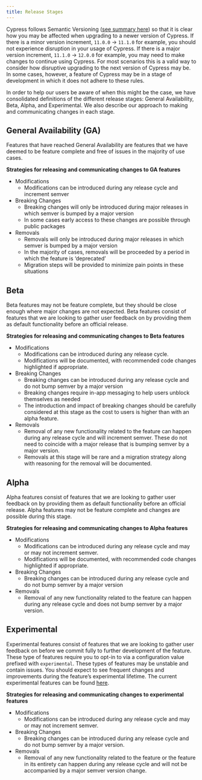 ```yaml
---
title: Release Stages
---
```


Cypress follows Semantic Versioning
([see summary here](https://semver.org/#summary)) so that it is clear how you
may be affected when upgrading to a newer version of Cypress. If there is a
minor version increment, `11.0.0` → `11.1.0` for example, you should not
experience disruption in your usage of Cypress. If there is a major version
increment, `11.1.0` → `12.0.0` for example, you may need to make changes to
continue using Cypress. For most scenarios this is a valid way to consider how
disruptive upgrading to the next version of Cypress may be. In some cases,
however, a feature of Cypress may be in a stage of development in which it does
not adhere to these rules.

In order to help our users be aware of when this might be the case, we have
consolidated definitions of the different release stages: General Availability,
Beta, Alpha, and Experimental. We also describe our approach to making and
communicating changes in each stage.

## General Availability (GA)

Features that have reached General Availability are features that we have deemed
to be feature complete and free of issues in the majority of use cases.

**Strategies for releasing and communicating changes to GA features**

- Modifications
  - Modifications can be introduced during any release cycle and increment
    semver
- Breaking Changes
  - Breaking changes will only be introduced during major releases in which
    semver is bumped by a major version
  - In some cases early access to these changes are possible through public
    packages
- Removals
  - Removals will only be introduced during major releases in which semver is
    bumped by a major version
  - In the majority of cases, removals will be proceeded by a period in which
    the feature is ‘deprecated’
  - Migration steps will be provided to minimize pain points in these situations

## Beta

Beta features may not be feature complete, but they should be close enough where
major changes are not expected. Beta features consist of features that we are
looking to gather user feedback on by providing them as default functionality
before an official release.

**Strategies for releasing and communicating changes to Beta features**

- Modifications
  - Modifications can be introduced during any release cycle.
  - Modifications will be documented, with recommended code changes highlighted
    if appropriate.
- Breaking Changes
  - Breaking changes can be introduced during any release cycle and do not bump
    semver by a major version
  - Breaking changes require in-app messaging to help users unblock themselves
    as needed
  - The introduction and impact of breaking changes should be carefully
    considered at this stage as the cost to users is higher than with an alpha
    feature.
- Removals
  - Removal of any new functionality related to the feature can happen during
    any release cycle and will increment semver. These do not need to coincide
    with a major release that is bumping semver by a major version.
  - Removals at this stage will be rare and a migration strategy along with
    reasoning for the removal will be documented.

## Alpha

Alpha features consist of features that we are looking to gather user feedback
on by providing them as default functionality before an official release. Alpha
features may not be feature complete and changes are possible during this stage.

**Strategies for releasing and communicating changes to Alpha features**

- Modifications
  - Modifications can be introduced during any release cycle and may or may not
    increment semver.
  - Modifications will be documented, with recommended code changes highlighted
    if appropriate.
- Breaking Changes
  - Breaking changes can be introduced during any release cycle and do not bump
    semver by a major version
- Removals
  - Removal of any new functionality related to the feature can happen during
    any release cycle and does not bump semver by a major version.

## Experimental

Experimental features consist of features that we are looking to gather user
feedback on before we commit fully to further development of the feature. These
type of features require you to opt-in to via a configuration value prefixed
with `experimental`. These types of features may be unstable and contain issues.
You should expect to see frequent changes and improvements during the feature’s
experimental lifetime. The current experimental features can be found
[here](/app/references/experiments).

**Strategies for releasing and communicating changes to experimental features**

- Modifications
  - Modifications can be introduced during any release cycle and may or may not
    increment semver.
- Breaking Changes
  - Breaking changes can be introduced during any release cycle and do not bump
    semver by a major version.
- Removals
  - Removal of any new functionality related to the feature or the feature in
    its entirety can happen during any release cycle and will not be accompanied
    by a major semver version change.
